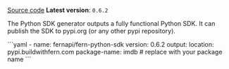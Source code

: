 [Source code](https://github.com/fern-api/fern-python)
**Latest version**: `0.6.2`

The Python SDK generator outputs a fully functional Python
SDK. It can publish the SDK to pypi.org (or any other pypi repository).

<CodeBlock title="generators.yml">
```yaml
- name: fernapi/fern-python-sdk
  version: 0.6.2
  output:
    location: pypi.buildwithfern.com
    package-name: imdb # replace with your package name
```
</CodeBlock>
